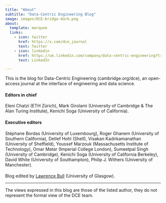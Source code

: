 ```yaml
---
title: "About"
subtitle: "Data-Centric Engineering Blog"
image: images/DCE-bridge-dark.png
about:
  template: marquee
  links:
    - icon: twitter
      href: https://x.com/dce_journal
      text: Twitter
    - icon: linkedin
      href: https://uk.linkedin.com/company/data-centric-engineering?trk=public_post_feed-actor-name
      text: LinkedIn

---
```


This is the blog for Data-Centric Engineering (cambridge.org/dce), an open-access journal at the interface of engineering and data science. 

#### Editors in chief
Eleni Chatzi (ETH Zürich), Mark Girolami (University of Cambridge & The Alan Turing Institute), Kenichi Soga (University of California). 

#### Executive editors
Stéphane Bordas (University of Luxembourg), Roger Ghanem (University of Southern California), Detlef Hohl (Shell), Visakan Kadirkamanathan (University of Sheffield), Youssef Marzouk (Massachusetts Institute of Technology), Omar Matar (Imperial College London), Sumeetpal Singh (University of Cambridge), Kenichi Soga (University of California Berkeley), David White (University of Southampton), Philip J. Withers (University of Manchester).

####

Blog edited by [Lawrence Bull](https://labull.github.io) (University of Glasgow).

---

The views expressed in this blog are those of the listed author, they do not represent the formal view of the DCE team.
